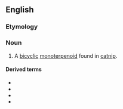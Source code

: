 ==English==

===Etymology===
{{compound|Nepeta|lactone|lang=en}}

===Noun===
{{en-noun|-}}

# {{lb|en|organic compound}} A [[bicyclic]] [[monoterpenoid]] found in [[catnip]].

====Derived terms====
* {{l|en|dihydronepetalactone}}
* {{l|en|epinepetalactone}}
* {{l|en|isodihydronepetalactone}}
* {{l|en|neonepetalactone}}